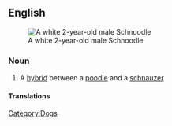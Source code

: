 ==English==
{{wikipedia}}
[[File:SchnoodleTopNEW.JPG|thumb|A white 2-year-old male Schnoodle]]

===Noun===
{{en-noun}}

# A [[hybrid]] between a [[poodle]] and a [[schnauzer]]

====Translations====
{{trans-top|Poodle/Schnauzer hybrid}}
{{trans-mid}}
{{trans-bottom}}

[[Category:Dogs]]